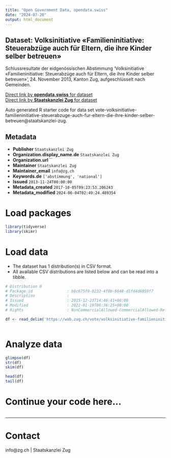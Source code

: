 ```yaml
---
title: "Open Government Data, opendata.swiss"
date: "2024-07-20"
output: html_document
---
```


## Dataset: Volksinitiative «Familieninitiative: Steuerabzüge auch für Eltern, die ihre Kinder selber betreuen»

Schlussresultate der eidgenössischen Abstimmung 'Volksinitiative «Familieninitiative: Steuerabzüge auch für Eltern, die ihre Kinder selber betreuen»', 24. November 2013, Kanton Zug, aufgeschlüsselt nach Gemeinden.

[Direct link by **opendata.swiss** for dataset](https://opendata.swiss/de/dataset/volksinitiative-familieninitiative-steuerabzuge-auch-fur-eltern-die-ihre-kinder-selber-betreuen1)<br>
[Direct link by **Staatskanzlei Zug** for dataset](https://wab.zug.ch/vote/volksinitiative-familieninitiative-steuerabzuge-auch-fur-eltern-die-ihre-kinder-selber-betreuen/data)

Auto generated R starter code for data set vote-volksinitiative-familieninitiative-steuerabzuge-auch-fur-eltern-die-ihre-kinder-selber-betreuen@staatskanzlei-zug.

## Metadata

- **Publisher** `Staatskanzlei Zug`
- **Organization.display_name.de** `Staatskanzlei Zug`
- **Organization.url** ``
- **Maintainer** `Staatskanzlei Zug`
- **Maintainer_email** `info@zg.ch`
- **Keywords.de** `['abstimmung', 'national']`
- **Issued** `2013-11-24T00:00:00`
- **Metadata_created** `2017-10-05T09:23:53.206243`
- **Metadata_modified** `2024-06-04T02:49:24.489354`


# Load packages

```r

library(tidyverse)
library(skimr)

```

# Load data

-   The dataset has 1 distribution(s) in CSV format.
-   All available CSV distributions are listed below and can be read into a tibble.

```r

# Distribution 0
# Package_id               : b8c675f0-0232-4f0b-8648-d1fd4d8859f7
# Description              : 
# Issued                   : 2015-12-23T14:46:41+00:00
# Modified                 : 2022-01-19T06:36:25+00:00
# Rights                   : NonCommercialAllowed-CommercialAllowed-ReferenceRequired

df <- read_delim('https://wab.zug.ch/vote/volksinitiative-familieninitiative-steuerabzuge-auch-fur-eltern-die-ihre-kinder-selber-betreuen/data-csv')



```

# Analyze data

```r

glimpse(df)
str(df)
skim(df)

head(df)
tail(df)

```

# Continue your code here...

```r

```

------------------------------------------------------------------------

# Contact

info@zg.ch | Staatskanzlei Zug
